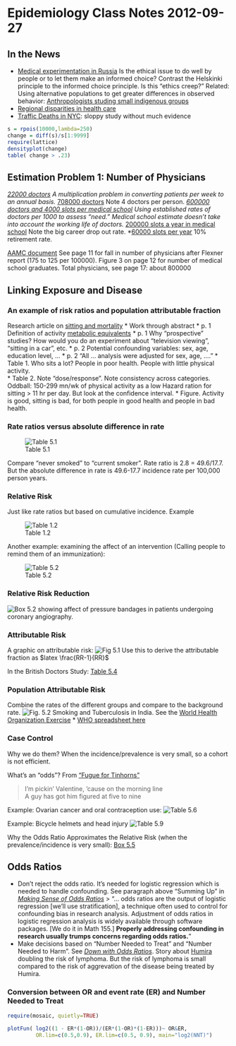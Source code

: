 Epidemiology Class Notes 2012-09-27
========================================================

In the News
----------------------
* [Medical experimentation in Russia](http://www.nytimes.com/2012/09/27/business/global/russians-eagerly-participating-in-medical-experiments-despite-risks.html?_r=1) Is the ethical issue to do well by people or to let them make an informed choice?  Contrast the Helskinki principle to the informed choice principle.  Is this "ethics creep?"  Related: Using alternative populations to get greater differences in observed behavior: [Anthropologists studing small indigenous groups](http://www.nytimes.com/2012/09/25/health/in-the-bolivian-amazon-a-yardstick-for-modern-health.html)
* [Regional disparities in health care](http://well.blogs.nytimes.com/2012/09/25/antibiotic-prescription-it-may-depend-on-where-you-live/)
* [Traffic Deaths in NYC](http://www.nytimes.com/2012/09/27/nyregion/in-reversal-new-york-city-traffic-fatalities-rise.html): sloppy study without much evidence
```r
s = rpois(10000,lambda=250)
change = diff(s)/s[1:9999]
require(lattice)
densityplot(change)
table( change > .23)
```

Estimation Problem 1: Number of Physicians
----------------------
*[22000 doctors](https://moodle.macalester.edu/mod/assign/view.php?id=20498&sid=5224&gid=5224&plugin=onlinetext&action=viewpluginassignsubmission&returnaction=grading&returnparams=) A multiplication problem in converting patients per week to an annual basis.
*[708000 doctors](https://moodle.macalester.edu/mod/assign/view.php?id=20498&sid=5431&gid=5431&plugin=onlinetext&action=viewpluginassignsubmission&returnaction=grading&returnparams=)  Note 4 doctors per person.
*[600000 doctors and 4000 slots per medical school](https://moodle.macalester.edu/mod/assign/view.php?id=20498&sid=4928&gid=4928&plugin=onlinetext&action=viewpluginassignsubmission&returnaction=grading&returnparams=) Using established rates of doctors per 1000 to assess "need."  Medical school estimate doesn't take into account the working life of doctors.
*[200000 slots a year in medical school](https://moodle.macalester.edu/mod/assign/view.php?id=20498&sid=5192&gid=5192&plugin=onlinetext&action=viewpluginassignsubmission&returnaction=grading&returnparams=) Note the big career drop out rate.
*[60000 slots per year](https://moodle.macalester.edu/mod/assign/view.php?id=20498&sid=5462&gid=5462&plugin=onlinetext&action=viewpluginassignsubmission&returnaction=grading&returnparams=) 10% retirement rate.

[AAMC document](https://members.aamc.org/eweb/upload/The%20Complexities%20of%20Physician%20Supply.pdf) See page 11 for fall in number of physicians after Flexner report (175 to 125 per 100000).  Figure 3 on page 12 for number of medical school graduates.  Total physicians, see page 17: about 800000

Linking Exposure and Disease
----------------------

### An example of risk ratios and population attributable fraction
Research article on [sitting and mortality](http://www.indiana.edu/~k662/articles/role/sit%20mortality%20van%20der%20Ploeg%202012.pdf)
* Work through abstract
* p. 1 Definition of activity [metabolic equivalents](http://en.wikipedia.org/wiki/Metabolic_equivalent)
* p. 1 Why "prospective" studies?  How would you do an experiment about "television viewing", "sitting in a car", etc.
* p. 2 Potential confounding variables: sex, age, education level, ...
* p. 2 "All ... analysis were adjusted for sex, age, ...."
* Table 1.  Who sits a lot?  People in poor health.  People with little physical activity.  
* Table 2.  Note "dose/response".  Note consistency across categories.  Oddball: 150-299 mn/wk of physical activity as a low Hazard ration for sitting > 11 hr per day.  But look at the confidence interval.
* Figure.  Activity is good, sitting is bad, for both people in good health and people in bad health.

### Rate ratios versus absolute difference in rate

![Table 5.1](http://dl.dropbox.com/u/5098197/Epidemiology/Figures/EE-Table-5-1.png)  

Compare "never smoked" to "current smoker".  Rate ratio is 2.8 = 49.6/17.7.  But the absolute difference in rate is 49.6-17.7 incidence rate per 100,000 person years.

### Relative Risk
Just like rate ratios but based on cumulative incidence.  Example 

![Table 1.2](http://dl.dropbox.com/u/5098197/Epidemiology/Figures/EE-Table-1-2.png) 

Another example: examining the affect of an intervention (Calling people to remind them of an immunization): 

![Table 5.2](http://dl.dropbox.com/u/5098197/Epidemiology/Figures/EE-Table-5-2.png)

### Relative Risk Reduction

![Box 5.2](http://dl.dropbox.com/u/5098197/Epidemiology/Figures/EE-Box-5-2.png) 
showing affect of pressure bandages in patients undergoing coronary angiography.

### Attributable Risk

A graphic on attributable risk: 
![Fig 5.1](http://dl.dropbox.com/u/5098197/Epidemiology/Figures/EE-Fig-5-1.png) 
Use this to derive the attributable fraction as $latex \frac{RR-1}{RR}$

In the British Doctors Study: [Table 5.4](http://dl.dropbox.com/u/5098197/Epidemiology/Figures/EE-Table-5-4.png)

### Population Attributable Risk

Combine the rates of the different groups and compare to the background rate.
![Fig. 5.2](http://dl.dropbox.com/u/5098197/Epidemiology/Figures/EE-Fig-5-2.png)
Smoking and Tuberculosis in India.  See the [World Health Organization Exercise](http://apps.who.int/tb/surveillanceworkshop/status_analysis/27.htm)
* [WHO spreadsheet here](http://dl.dropbox.com/u/5098197/Epidemiology/Activities/Exercise_27_smoking_and_death.xls)

### Case Control

Why we do them?  When the incidence/prevalence is very small, so a cohort is not efficient.

What's an "odds"?    From ["Fugue for Tinhorns"](http://www.youtube.com/watch?v=G6djgavbp7c)
<blockquote>
I'm pickin' Valentine, 'cause on the morning line <br>
A guy has got him figured at five to nine 
</blockquote>

Example: Ovarian cancer and oral contraception use: 
![Table 5.6](http://dl.dropbox.com/u/5098197/Epidemiology/Figures/EE-Table-5-6.png) 

Example: Bicycle helmets and head injury 
![Table 5.9](http://dl.dropbox.com/u/5098197/Epidemiology/Figures/EE-Table-5-9.png)

Why the Odds Ratio Approximates the Relative Risk (when the prevalence/incidence is very small): [Box 5.5](http://dl.dropbox.com/u/5098197/Epidemiology/Figures/EE-Box-5-5.png)

Odds Ratios
------------

* Don't reject the odds ratio.  It's needed for logistic regression which is needed to handle confounding.  See paragraph above "Summing Up" in [*Making Sense of Odds Ratios*](http://meds.queensu.ca/medicine/obgyn/pdf/Making.Sense.of.Odds.pdf)
> "... odds ratios are the output of logistic regression [we'll use stratification], a technique often used to control for confounding bias in research analysis.  Adjustment of odds ratios in logistic regression analysis is widely available through software packages. [We do it in Math 155.]  **Properly addressing confounding in research usually trumps concerns regarding odds ratios.**"
* Make decisions based on "Number Needed to Treat" and "Number Needed to Harm".  See [*Down with Odds Ratios*](http://bmj-ebm.highwire.org/content/1/6/164.full.pdf).  Story about [Humira](http://en.wikipedia.org/wiki/Adalimumab) doubling the risk of lymphoma.  But the risk of lymphoma is small compared to the risk of aggrevation of the disease being treated by Humira.

### Conversion between OR and event rate (ER) and Number Needed to Treat

```r
require(mosaic, quietly=TRUE)
```
```r
plotFun( log2((1 - ER*(1-OR))/(ER*(1-OR)*(1-ER)))~ OR&ER, 
         OR.lim=c(0.5,0.9), ER.lim=c(0.5, 0.9), main="log2(NNT)")
```


